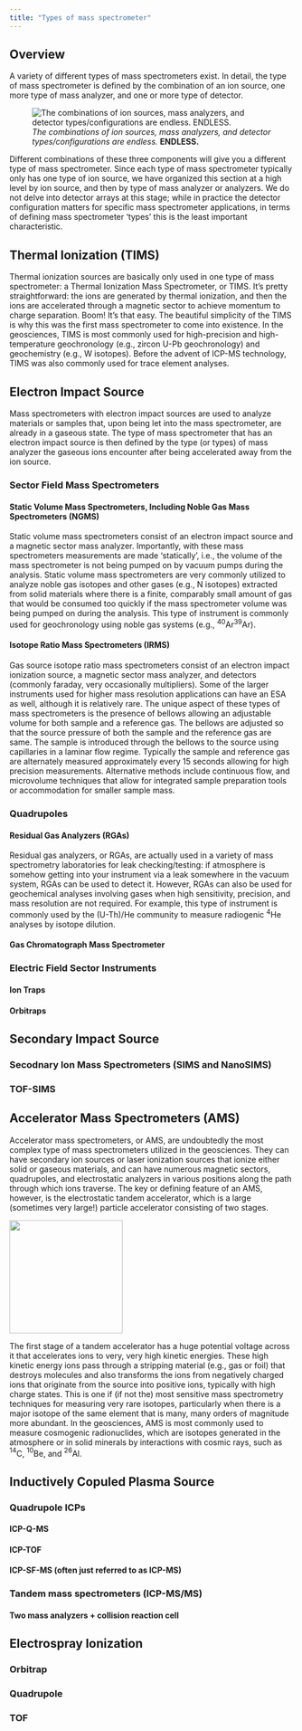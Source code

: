 ```yaml
---
title: "Types of mass spectrometer"
---
```


## Overview {#sec-types-overview}

A variety of different types of mass spectrometers exist. In detail, the type of mass spectrometer is defined by the combination of an ion source, one more type of mass analyzer, and one or more type of detector.

![*The combinations of ion sources, mass analyzers, and detector types/configurations are endless.* **ENDLESS.**](figs/ms_mixnmatch.jpg){fig-alt="Combinations of ion sources, mass analyzers, and detectors that can define a mass spectrometer."}

Different combinations of these three components will give you a different type of mass spectrometer. Since each type of mass spectrometer typically only has one type of ion source, we have organized this section at a high level by ion source, and then by type of mass analyzer or analyzers. We do not delve into detector arrays at this stage; while in practice the detector configuration matters for specific mass spectrometer applications, in terms of defining mass spectrometer 'types' this is the least important characteristic.

## Thermal Ionization (TIMS) {#sec-typesTIMS}

Thermal ionization sources are basically only used in one type of mass spectrometer: a Thermal Ionization Mass Spectrometer, or TIMS. It's pretty straightforward: the ions are generated by thermal ionization, and then the ions are accelerated through a magnetic sector to achieve momentum to charge separation. Boom! It's that easy. The beautiful simplicity of the TIMS is why this was the first mass spectrometer to come into existence. In the geosciences, TIMS is most commonly used for high-precision and high-temperature geochronology (e.g., zircon U-Pb geochronology) and geochemistry (e.g., W isotopes). Before the advent of ICP-MS technology, TIMS was also commonly used for trace element analyses.

## Electron Impact Source {#sec-types-electronimpact}

Mass spectrometers with electron impact sources are used to analyze materials or samples that, upon being let into the mass spectrometer, are already in a gaseous state. The type of mass spectrometer that has an electron impact source is then defined by the type (or types) of mass analyzer the gaseous ions encounter after being accelerated away from the ion source.

### Sector Field Mass Spectrometers

#### Static Volume Mass Spectrometers, Including Noble Gas Mass Spectrometers (NGMS) {#sec-types-static-NGMS}

Static volume mass spectrometers consist of an electron impact source and a magnetic sector mass analyzer. Importantly, with these mass spectrometers measurements are made 'statically', i.e., the volume of the mass spectrometer is not being pumped on by vacuum pumps during the analysis. Static volume mass spectrometers are very commonly utilized to analyze noble gas isotopes and other gases (e.g., N isotopes) extracted from solid materials where there is a finite, comparably small amount of gas that would be consumed too quickly if the mass spectrometer volume was being pumped on during the analysis. This type of instrument is commonly used for geochronology using noble gas systems (e.g., $^{40}$Ar$^{39}$Ar).

#### Isotope Ratio Mass Spectrometers (IRMS) {#sec-types-IRMS}

Gas source isotope ratio mass spectrometers consist of an electron impact ionization source, a magnetic sector mass analyzer, and detectors (commonly faraday, very occasionally multipliers). Some of the larger instruments used for higher mass resolution applications can have an ESA as well, although it is relatively rare. The unique aspect of these types of mass spectrometers is the presence of bellows allowing an adjustable volume for both sample and a reference gas. The bellows are adjusted so that the source pressure of both the sample and the reference gas are same. The sample is introduced through the bellows to the source using capillaries in a laminar flow regime. Typically the sample and reference gas are alternately measured approximately every 15 seconds allowing for high precision measurements. Alternative methods include continuous flow, and microvolume techniques that allow for integrated sample preparation tools or accommodation for smaller sample mass. 

### Quadrupoles

#### Residual Gas Analyzers (RGAs)

Residual gas analyzers, or RGAs, are actually used in a variety of mass spectrometry laboratories for leak checking/testing: if atmosphere is somehow getting into your instrument via a leak somewhere in the vacuum system, RGAs can be used to detect it. However, RGAs can also be used for geochemical analyses involving gases when high sensitivity, precision, and mass resolution are not required. For example, this type of instrument is commonly used by the (U-Th)/He community to measure radiogenic $^{4}$He analyses by isotope dilution.

#### Gas Chromatograph Mass Spectrometer

### Electric Field Sector Instruments

#### Ion Traps

#### Orbitraps

## Secondary Impact Source

### Secodnary Ion Mass Spectrometers (SIMS and NanoSIMS)

### TOF-SIMS

## Accelerator Mass Spectrometers (AMS)

Accelerator mass spectrometers, or AMS, are undoubtedly the most complex type of mass spectrometers utilized in the geosciences. They can have secondary ion sources or laser ionization sources that ionize either solid or gaseous materials, and can have numerous magnetic sectors, quadrupoles, and electrostatic analyzers in various positions along the path through which ions traverse. The key or defining feature of an AMS, however, is the electrostatic tandem accelerator, which is a large (sometimes very large!) particle accelerator consisting of two stages.

![](figs/accelerator.jpg){fig-alt="Marissa Tremblay inside the tandem accelerator at PRIME lab, the Purdue University AMS." width="200"}

The first stage of a tandem accelerator has a huge potential voltage across it that accelerates ions to very, very high kinetic energies. These high kinetic energy ions pass through a stripping material (e.g., gas or foil) that destroys molecules and also transforms the ions from negatively charged ions that originate from the source into positive ions, typically with high charge states. This is one if (if not the) most sensitive mass spectrometry techniques for measuring very rare isotopes, particularly when there is a major isotope of the same element that is many, many orders of magnitude more abundant. In the geosciences, AMS is most commonly used to measure cosmogenic radionuclides, which are isotopes generated in the atmosphere or in solid minerals by interactions with cosmic rays, such as $^{14}$C, $^{10}$Be, and $^{26}$Al.

## Inductively Copuled Plasma Source

### Quadrupole ICPs

#### ICP-Q-MS

#### ICP-TOF

#### ICP-SF-MS (often just referred to as ICP-MS)

### Tandem mass spectrometers (ICP-MS/MS)

#### Two mass analyzers + collision reaction cell

## Electrospray Ionization

### Orbitrap

### Quadrupole

### TOF